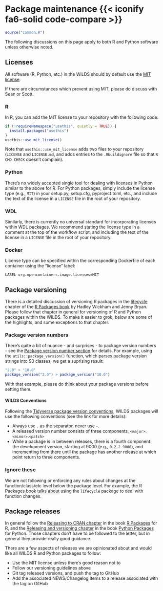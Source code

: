 # Package maintenance {{< iconify fa6-solid code-compare >}} {#sec-maintenance}

```r
source("common.R")
```

The following discussions on this page apply to both R and Python software unless otherwise noted.

## Licenses

All software (R, Python, etc.) in the WILDS should by default use the [MIT license][mit].

If there are circumstances which prevent using MIT, please do discuss with Sean or Scott.

### R {#sec-license-r}

In R, you can add the MIT license to your repository with the following code:

```r
if (!requireNamespace("usethis", quietly = TRUE)) {
  install.packages("usethis")
}
usethis::use_mit_license()
```

Note that `usethis::use_mit_license` adds two files to your repository (`LICENSE` and `LICENSE.md`, and adds entries to the `.Rbuildignore` file so that `R CMD CHECK` doesn't complain).

### Python {#sec-license-python}

There's no widely accepted single tool for dealing with licenses in Python similar to the above for R. For Python packages, simply include the license type (e.g., `MIT`) in your setup.py, setup.cfg, pyproject.toml, etc., and include the text of the license in a `LICENSE` file in the root of your repository.

### WDL {#sec-license-wdl}

Similarly, there is currently no universal standard for incorporating licenses within WDL packages. We recommend stating the license type in a comment at the top of the workflow script, and including the text of the license in a `LICENSE` file in the root of your repository.

### Docker {#sec-license-docker}

License type can be specified within the corresponding Dockerfile of each container using the "license" label: 
```
LABEL org.opencontainers.image.licenses=MIT
```

## Package versioning {#sec-versioning}

There is a detailed discussion of versioning R packages in the [lifecycle][] chapter of the [R Packages book][rpkgs] by Hadley Wickham and Jenny Bryan. Please follow that chapter in general for versioning of R and Python packages within the WILDS. To make it easier to grok, below are some of the highlights, and some exceptions to that chapter.

### Package version numbers

There's quite a bit of nuance - and surprises - to package version numbers - see the [Package version number section](https://r-pkgs.org/lifecycle.html#sec-lifecycle-version-number) for details. For example, using the `utils::package_version()` function, which parses package version strings into S3 classes, we get a suprising result:

```r
"2.0" > "10.0"
package_version("2.0") > package_version("10.0")
```

With that example, please do think about your package versions before setting them.

#### WILDS Conventions

Following the [Tidyverse package version conventions](https://r-pkgs.org/lifecycle.html#sec-lifecycle-version-number-tidyverse), WILDS packages will use the following conventions (see the link for more details):

- Always use `.` as the separator, never use `-`.
- A released version number consists of three components, `<major>`.`<minor>`.`<patch>`
- While a package is in between releases, there is a fourth component: the development version, starting at 9000 (e.g., `0.2.2.9000`), and incrementing from there until the package has another release at which point return to three components.


### Ignore these

We are not following or enforcing any rules about changes at the function/class/etc level below the package level. For example, the R Packages book [talks about][funcx] using the `lifecycle` package to deal with function changes.

## Package releases {#sec-releases}

In general follow the [Releasing to CRAN chapter](https://r-pkgs.org/release.html) in the book [R Packages][rpkgs] for R, and the [Releasing and versioning chapter](https://py-pkgs.org/07-releasing-versioning) in the book [Python Packages][pypkgs] for Python. Those chapters don't have to be followed to the letter, but in general they provide really good guidance.

There are a few aspects of releases we are opinionated about and would like all WILDS R and Python packages to follow:

- Use the MIT license unless there's good reason not to
- Follow our versioning guidelines above
- Git tag released versions, and push the tag to GitHub
- Add the associated NEWS/Changelog items to a release associated with the tag on GitHub


[rpkgs]: https://r-pkgs.org
[pypkgs]: https://py-pkgs.org
[lifecycle]: https://r-pkgs.org/lifecycle.html
[funcx]:https://r-pkgs.org/lifecycle.html#sec-lifecycle-stages-and-package
[mit]: https://choosealicense.com/licenses/mit/

